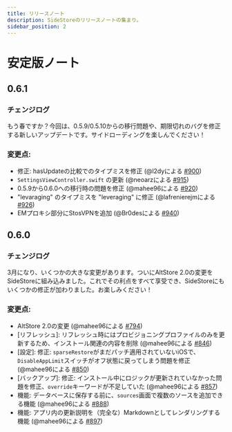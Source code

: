 ```yaml
---
title: リリースノート
description: SideStoreのリリースノートの集まり。
sidebar_position: 2
---
```


# 安定版ノート

## 0.6.1

### チェンジログ
もう春ですか？今回は、0.5.9/0.5.10からの移行問題や、期限切れのバグを修正する新しいアップデートです。サイドローディングを楽しんでください！

### 変更点:
- 修正: hasUpdateの比較でのタイプミスを修正 (@l2dyによる [#900](https://github.com/SideStore/SideStore/pull/900))
- `SettingsViewController.swift` の更新 (@neoarzによる [#915](https://github.com/SideStore/SideStore/pull/915))
- 0.5.9から0.6.0への移行時の問題を修正 (@mahee96による [#920](https://github.com/SideStore/SideStore/pull/920))
- "levaraging" のタイプミスを "leveraging" に修正 (@lafrenierejmによる [#926](https://github.com/SideStore/SideStore/pull/926))
- EMプロキシ部分にStosVPNを追加 (@Br0desによる [#940](https://github.com/SideStore/SideStore/pull/940))

## 0.6.0

### チェンジログ
3月になり、いくつかの大きな変更があります。ついにAltStore 2.0の変更をSideStoreに組み込みました。これでその利点をすべて享受でき、SideStoreにもいくつかの修正が加わりました。お楽しみください！

### 変更点:
- AltStore 2.0の変更 (@mahee96による [#794](https://github.com/SideStore/SideStore/pull/794))
- [リフレッシュ]: リフレッシュ時にはプロビジョニングプロファイルのみを更新するため、インストール関連の内容を削除 (@mahee96による [#846](https://github.com/SideStore/SideStore/pull/846))
- [設定]: 修正: `sparseRestore`がまだパッチ適用されていないiOSで、`DisableAppLimit`スイッチがオフ状態に戻ってしまう問題を修正 (@mahee96による [#850](https://github.com/SideStore/SideStore/pull/850))
- [バックアップ]: 修正: インストール中にロジックが更新されていなかった問題を修正、`override`キーワードが不足していた (@mahee96による [#857](https://github.com/SideStore/SideStore/pull/857))
- 機能: データベースに保存する前に、`sources`画面で複数のソースを追加できる機能 (@mahee96による [#888](https://github.com/SideStore/SideStore/pull/888))
- 機能: アプリ内の更新説明を（完全な）Markdownとしてレンダリングする機能 (@mahee96による [#897](https://github.com/SideStore/SideStore/pull/897))
